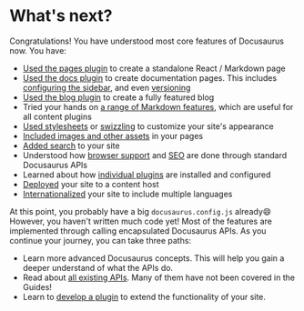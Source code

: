# What's next?

Congratulations! You have understood most core features of Docusaurus now. You have:

- [Used the pages plugin](./creating-pages.md) to create a standalone React / Markdown page
- [Used the docs plugin](./docs/docs-introduction.md) to create documentation pages. This includes [configuring the sidebar](./docs/sidebar/index.md), and even [versioning](./docs/versioning.md)
- [Used the blog plugin](../blog.md) to create a fully featured blog
- Tried your hands on [a range of Markdown features](./markdown-features/markdown-features-intro.md), which are useful for all content plugins
- [Used stylesheets](../styling-layout.md) or [swizzling](../swizzling.md) to customize your site's appearance
- [Included images and other assets](../static-assets.md) in your pages
- [Added search](../search.md) to your site
- Understood how [browser support](../browser-support.md) and [SEO](../seo.md) are done through standard Docusaurus APIs
- Learned about how [individual plugins](../using-plugins.md) are installed and configured
- [Deployed](../deployment.md) your site to a content host
- [Internationalized](../i18n/i18n-tutorial.md) your site to include multiple languages

At this point, you probably have a big `docusaurus.config.js` already😄 However, you haven't written much code yet! Most of the features are implemented through calling encapsulated Docusaurus APIs. As you continue your journey, you can take three paths:

- Learn more advanced Docusaurus concepts. This will help you gain a deeper understand of what the APIs do.
- Read about [all existing APIs](../docusaurus-core.md). Many of them have not been covered in the Guides!
- Learn to [develop a plugin](../api/plugin-methods/README.md) to extend the functionality of your site.
